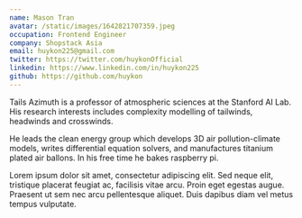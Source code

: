 ```yaml
---
name: Mason Tran
avatar: /static/images/1642821707359.jpeg
occupation: Frontend Engineer
company: Shopstack Asia
email: huykon225@gmail.com
twitter: https://twitter.com/huykonOfficial
linkedin: https://www.linkedin.com/in/huykon225
github: https://github.com/huykon
---
```


Tails Azimuth is a professor of atmospheric sciences at the Stanford AI Lab. His research interests includes complexity modelling of tailwinds, headwinds and crosswinds.

He leads the clean energy group which develops 3D air pollution-climate models, writes differential equation solvers, and manufactures titanium plated air ballons. In his free time he bakes raspberry pi.

Lorem ipsum dolor sit amet, consectetur adipiscing elit. Sed neque elit, tristique placerat feugiat ac, facilisis vitae arcu. Proin eget egestas augue. Praesent ut sem nec arcu pellentesque aliquet. Duis dapibus diam vel metus tempus vulputate.

